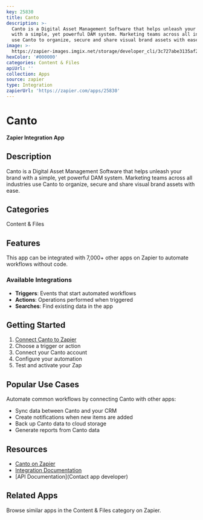 ```yaml
---
key: 25830
title: Canto
description: >-
  Canto is a Digital Asset Management Software that helps unleash your brand
  with a simple, yet powerful DAM system. Marketing teams across all industries
  use Canto to organize, secure and share visual brand assets with ease.
image: >-
  https://zapier-images.imgix.net/storage/developer_cli/3c727abe3135af2d161e4166510340d5_2.png?auto=format%2Ccompress&ixlib=python-3.0.0&q=50
hexColor: '#000000'
categories: Content & Files
apiUrl: ''
collection: Apps
source: zapier
type: Integration
zapierUrl: 'https://zapier.com/apps/25830'
---
```

# Canto

**Zapier Integration App**

## Description

Canto is a Digital Asset Management Software that helps unleash your brand with a simple, yet powerful DAM system. Marketing teams across all industries use Canto to organize, secure and share visual brand assets with ease.

## Categories

Content & Files

## Features

This app can be integrated with 7,000+ other apps on Zapier to automate workflows without code.

### Available Integrations

- **Triggers**: Events that start automated workflows
- **Actions**: Operations performed when triggered
- **Searches**: Find existing data in the app

## Getting Started

1. [Connect Canto to Zapier](https://zapier.com/apps/25830)
2. Choose a trigger or action
3. Connect your Canto account
4. Configure your automation
5. Test and activate your Zap

## Popular Use Cases

Automate common workflows by connecting Canto with other apps:

- Sync data between Canto and your CRM
- Create notifications when new items are added
- Back up Canto data to cloud storage
- Generate reports from Canto data

## Resources

- [Canto on Zapier](https://zapier.com/apps/25830)
- [Integration Documentation](https://zapier.com/apps/25830/integrations)
- [API Documentation](Contact app developer)

## Related Apps

Browse similar apps in the Content & Files category on Zapier.
